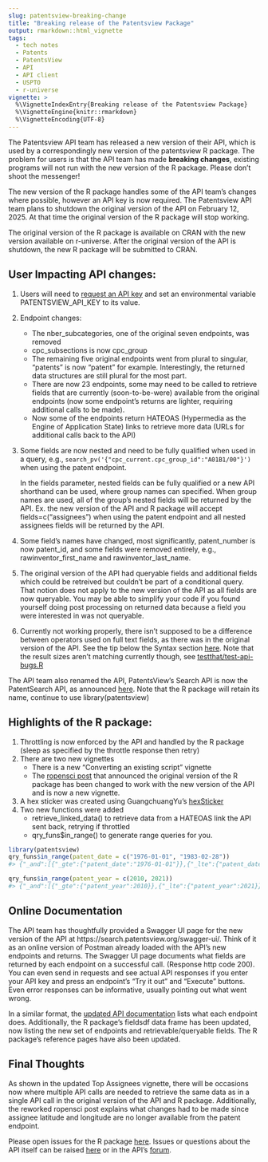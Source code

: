 ```yaml
---
slug: patentsview-breaking-change
title: "Breaking release of the Patentsview Package"
output: rmarkdown::html_vignette
tags:
  - tech notes
  - Patents
  - PatentsView
  - API
  - API client
  - USPTO
  - r-universe
vignette: >
  %\VignetteIndexEntry{Breaking release of the Patentsview Package}
  %\VignetteEngine{knitr::rmarkdown}
  %\VignetteEncoding{UTF-8}
---
```





The Patentsview API team has released a new version of their API, which is used by a
correspondingly new version of the patentsview R package.  The problem for users
is that the API team has made **breaking changes**, existing programs will not run
with the new version of the R package. Please don't shoot the messenger!

The new version of the R package handles some of the API team's changes where possible, 
however an API key is now required.  The Patentsview API team plans to shutdown 
the original version of the API on February 12, 2025. At that
time the original version of the R package will stop working.

The original version of the R package is available on CRAN with the new version available on r-universe.  After the original version of the API is shutdown, the new R package will be submitted to CRAN.

## User Impacting API changes:
1. Users will need to [request an API key](https://patentsview.org/apis/keyrequest) and set an environmental variable PATENTSVIEW_API_KEY to its value.
2. Endpoint changes:
   - The nber_subcategories, one of the original seven endpoints, was removed
   - cpc_subsections is now cpc_group
   - The remaining five original endpoints went from plural to singular, "patents" is now "patent" for example.
Interestingly, the returned data structures are still plural for the most part.
   - There are now 23 endpoints, some may need to be called to retrieve fields that are  currently (soon-to-be-were)
available from the original endpoints (now some endpoint's returns are lighter, requiring additional calls to be made).
   - Now some of the endpoints return HATEOAS (Hypermedia as the Engine of Application State) links to retrieve more data
(URLs for additional calls back to the API)
3. Some fields are now nested and need to be fully qualified when used in a query,
e.g., ```search_pv('{"cpc_current.cpc_group_id":"A01B1/00"}')``` when using the patent endpoint.

   In the fields parameter, nested fields can be fully qualified or a new API shorthand can be used, where group names can specified. When group names are used, all of the group's nested fields will be returned by the API. Ex. the new version of the API and R package will accept fields=c("assignees") when using the patent endpoint and all nested assignees fields will be returned by the API.

4. Some field's names have changed, most significantly, patent_number is now patent_id,
 and some fields were removed entirely, e.g., rawinventor_first_name and rawinventor_last_name.
5. The original version of the API had queryable fields and additional fields which could be 
retreived but couldn't be part of a conditional query.  That notion does not apply to the 
new version of the API as all fields are now queryable.  You may be able
to simplify your code if you found yourself doing post processing on returned data
because a field you were interested in was not queryable.
6. Currently not working properly, there isn't supposed to be a difference between
operators used on full text fields, as there was in the original
version of the API.  See the tip below the Syntax section [here](https://search.patentsview.org/docs/docs/Search%20API/SearchAPIReference/#syntax).
Note that the result sizes aren't matching currently though, see
[testthat/test-api-bugs.R](https://github.com/mustberuss/patentsview/blob/api-redesign/tests/testthat/test-api-bugs.R)

The API team also renamed the API, PatentsView's Search API is now the PatentSearch API, as announced 
[here](https://search.patentsview.org/docs/#naming-update). 
Note that the R package will retain its name, continue to use library(patentsview)

## Highlights of the R package:

1. Throttling is now enforced by the API and handled by the R package (sleep as specified by the throttle response then retry)
2. There are two new vignettes
   - There is a new "Converting an existing script" vignette
   - The [ropensci post](https://ropensci.org/blog/2017/09/19/patentsview/) that announced the original version of the R package has been changed to work with the new version of the API and is now a new vignette.
3. A hex sticker was created using GuangchuangYu's [hexSticker](https://github.com/GuangchuangYu/hexSticker)
4. Two new functions were added
   - retrieve_linked_data() to retrieve data from a HATEOAS link the API sent back, retrying if throttled
   - qry_funs$in_range() to generate range queries for you.

``` r
library(patentsview)
qry_funs$in_range(patent_date = c("1976-01-01", "1983-02-28"))
#> {"_and":[{"_gte":{"patent_date":"1976-01-01"}},{"_lte":{"patent_date":"1983-02-28"}}]}

qry_funs$in_range(patent_year = c(2010, 2021))
#> {"_and":[{"_gte":{"patent_year":2010}},{"_lte":{"patent_year":2021}}]}
```

## Online Documentation

The API team has thoughtfully provided a Swagger UI page for the new version of the API at https://search.patentsview.org/swagger-ui/.
Think of it as an online version of Postman already loaded with the API’s new endpoints and returns.
The Swagger UI page documents what fields are returned by each endpoint on a successful call.
(Response http code 200).
You can even send in requests and see actual API responses if you enter your API key and press
an endpoint's "Try it out" and "Execute" buttons.  Even error responses can be informative, 
usually pointing out what went wrong.

In a similar format, the [updated API documentation](https://search.patentsview.org/docs/docs/Search%20API/SearchAPIReference/#endpoints)
lists what each endpoint does.  Additionally, the R package's fieldsdf data frame has been updated, now listing the new set 
of endpoints and retrievable/queryable fields.  The R package's reference pages have also been updated.

## Final Thoughts
As shown in the updated Top Assignees vignette, there will be occasions now where multiple API calls are needed to retrieve the same data as in a single API call in the original version of the API and R package.
Additionally, the reworked ropensci post explains what changes had to be made since assignee latitude
and longitude are no longer available from the patent endpoint.

Please open issues for the R package [here](https://github.com/ropensci/patentsview/issues).  Issues or questions about the API itself can be raised [here](https://patentsview-support.atlassian.net/servicedesk/customer/portals) or in the
API's [forum](https://patentsview.org/forum).


